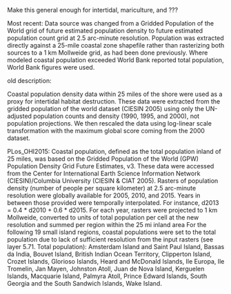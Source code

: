 Make this general enough for intertidal, mariculture, and ???

Most recent:
Data source was changed from a Gridded Population of the World grid of future estimated population density to future estimated population count grid at 2.5 arc-minute resolution.  Population was extracted directly against a 25-mile coastal zone shapefile rather than rasterizing both sources to a 1 km Mollweide grid, as had been done previously. Where modeled coastal population exceeded World Bank reported total population, World Bank figures were used.

old description:

Coastal population density data within 25 miles of the shore were used as a proxy for intertidal habitat destruction.  These data were extracted from the gridded population of the world dataset (CIESIN 2005) using only the UN-adjusted population counts and density (1990, 1995, and 2000), not population projections. We then rescaled the data using log-linear scale transformation with the maximum global score coming from the 2000 dataset. 

PLos_OHI2015:
Coastal population, defined as the total population inland of 25 miles, was based on the Gridded Population of the World (GPW) Population Density Grid Future Estimates, v3. These data were accessed from the Center for International Earth Science Information Network (CIESIN)/Columbia University (CIESIN & CIAT 2005). Rasters of population density (number of people per square kilometer) at 2.5 arc-minute resolution were globally available for 2005, 2010, and 2015. Years in between those provided were temporally interpolated. For instance, d2013 = 0.4 * d2010 + 0.6 * d2015. For each year, rasters were projected to 1 km Mollweide, converted to units of total population per cell at the new resolution and summed per region within the 25 mi inland area For the following 19 small island regions, coastal populations were set to the total population due to lack of sufficient resolution from the input rasters (see layer 5.71. Total population): Amsterdam Island and Saint Paul Island, Bassas da India, Bouvet Island, British Indian Ocean Territory, Clipperton Island, Crozet Islands, Glorioso Islands, Heard and McDonald Islands, Ile Europa, Ile Tromelin, Jan Mayen, Johnston Atoll, Juan de Nova Island, Kerguelen Islands, Macquarie Island, Palmyra Atoll, Prince Edward Islands, South Georgia and the South Sandwich Islands, Wake Island.


